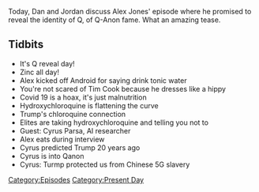 {{DEFAULTSORT:
    #_EPISODE_0418:April 8, 2020
}}{{Episode
    | title           = April 8, 2020
    | caption         = [https://knowledgefight.libsyn.com/knowledge-fight-april-8-2020 Listen to this episode on Libsyn]
    | episodeNumber   = 418
    | length          = 00:47:06
    | airDate         = April 10, 2020
    | coverageDate    = April 8, 2020
    | episodeType     = [[:Category:Present Day|Present Day]]
    | appearance      = [[Alex Parsa]]
    | previousEpisode = [[417: April 5, 2020]]
    | nextEpisode     = [[419: Disease Denial and Vampire Affirmation]]
}}

{{Stub}}

Today, Dan and Jordan discuss Alex Jones' episode where he promised to reveal the identity of Q, of Q-Anon fame.  What an amazing tease.

==Tidbits==

*It's Q reveal day!
*Zinc all day!
*Alex kicked off Android for saying drink tonic water
*You're not scared of Tim Cook because he dresses like a hippy
*Covid 19 is a hoax, it's just malnutrition
*Hydroxychloroquine is flattening the curve
*Trump's chloroquine connection
*Elites are taking hydroxychloroquine and telling you not to
*Guest: Cyrus Parsa, AI researcher
*Alex eats during interview
*Cyrus predicted Trump 20 years ago
*Cyrus is into Qanon
*Cyrus: Turmp protected us from Chinese 5G slavery

[[Category:Episodes]]
[[Category:Present Day]]